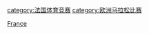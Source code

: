 [[Category:各国马拉松比赛|France]]
[[category:法国体育竞赛|category:法国体育竞赛]]
[[category:欧洲马拉松比赛|category:欧洲马拉松比赛]]
